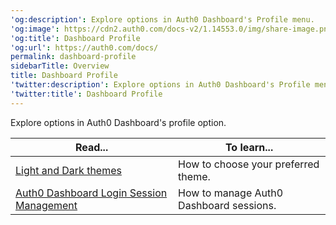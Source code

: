 ---
'og:description': Explore options in Auth0 Dashboard's Profile menu.
'og:image': https://cdn2.auth0.com/docs-v2/1.14553.0/img/share-image.png
'og:title': Dashboard Profile
'og:url': https://auth0.com/docs/
permalink: dashboard-profile
sidebarTitle: Overview
title: Dashboard Profile
'twitter:description': Explore options in Auth0 Dashboard's Profile menu.
'twitter:title': Dashboard Profile
---
Explore options in <Tooltip tip="Auth0 Dashboard: Auth0's main product to configure your services." cta="View Glossary" href="/docs/glossary?term=Auth0+Dashboard">Auth0 Dashboard</Tooltip>'s profile option.

<table class="table"><thead>
<tr>
<th><strong>Read...</strong></th>
<th><strong>To learn...</strong></th>
</tr>
</thead>
<tbody>
<tr>
<td><a href="/docs/get-started/dashboard-profile/light-and-dark-themes">Light and Dark themes</a></td>
<td>How to choose your preferred theme.</td>
</tr>
<tr>
<td><a href="/docs/get-started/dashboard-profile/auth0-dashboard-login-session-management">Auth0 Dashboard Login Session Management</a></td>
<td>How to manage Auth0 Dashboard sessions.</td>
</tr>
</tbody>
</table>